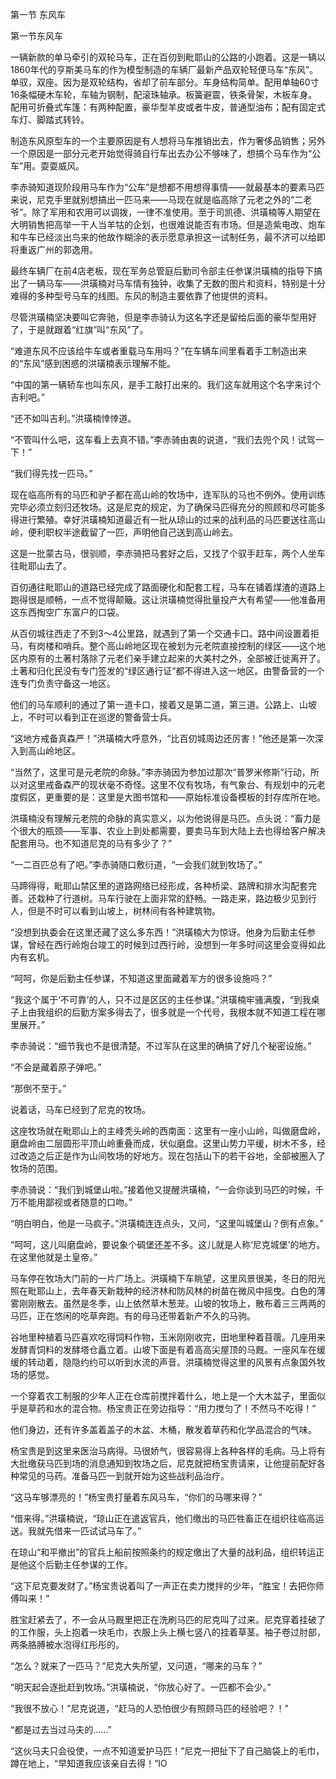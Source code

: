

第一节 东风车

第一节东风车

一辆新款的单马牵引的双轮马车，正在百仞到毗耶山的公路的小跑着。这是一辆以1860年代的亨斯美马车的作为模型制造的车辆厂最新产品双轮轻便马车“东风”。单驭，双座。因为是双轮结构，省却了前车部分。车身结构简单。配用单轴60寸16条幅硬木车轮，车轴为钢制，配滚珠轴承。板簧避震，铁条骨架，木板车身。配用可折叠式车篷：有两种配置，豪华型羊皮或者牛皮，普通型油布；配有固定式车灯、脚踏式转铃。

制造东风原型车的一个主要原因是有人想将马车推销出去，作为奢侈品销售；另外一个原因是一部分元老开始觉得骑自行车出去办公不够味了，想搞个马车作为“公车”用。耍耍威风。

李赤骑知道现阶段用马车作为“公车”是想都不用想得事情――就最基本的要素马匹来说，尼克手里就别想搞出一匹马来――马现在就是临高除了元老之外的“二老爷”。除了军用和农用可以调拨，一律不准使用。至于司凯德、洪璜楠等人期望在大明销售把高举一干人当羊牯的企划，也很难说能否有市场。但是造紫电改、炮车和牛车已经淡出鸟来的他故作糊涂的表示愿意承担这一试制任务，最不济可以给即将重返广州的郭逸用。

最终车辆厂在前4店老板，现在军务总管庭后勤司令部主任参谋洪璜楠的指导下搞出了一辆马车――洪璜楠对马车情有独钟，收集了无数的图片和资料，特别是十分难得的多种型号马车的线图。东风的制造主要依靠了他提供的资料。

尽管洪璜楠坚决要叫它奔驰，但是李赤骑认为这名字还是留给后面的豪华型用好了，于是就跟着“红旗”叫“东风”了。

“难道东风不应该给牛车或者重载马车用吗？”在车辆车间里看着手工制造出来的“东风”感到困惑的洪璜楠表示理解不能。

“中国的第一辆轿车也叫东风，是手工敲打出来的。我们这车就用这个名字来讨个吉利吧。”

“还不如叫吉利。”洪璜楠悻悻道。

“不管叫什么吧，这车看上去真不错。”李赤骑由衷的说道，“我们去兜个风！试驾一下！”

“我们得先找一匹马。”

现在临高所有的马匹和驴子都在高山岭的牧场中，连军队的马也不例外。使用训练完毕必须立刻归还牧场。这是尼克的规定，为了确保马匹得充分的照顾和尽可能多得进行繁殖。幸好洪璜楠知道最近有一批从琼山的过来的战利品的马匹要送往高山岭，便利职权半途截留了一匹，声明他自己送到高山岭去。

这是一批蒙古马，很驯顺，李赤骑把马套好之后，又找了个驭手赶车，两个人坐车往毗耶山去了。

百仞通往毗耶山的道路已经完成了路面硬化和配套工程，马车在铺着煤渣的道路上跑得很是顺畅，一点不觉得颠簸。这让洪璜楠觉得批量投产大有希望――他准备用这东西掏空广东富户的口袋。

从百仞城往西走了不到3～4公里路，就遇到了第一个交通卡口。路中间设置着拒马，有岗楼和哨兵。整个高山岭地区现在被划为元老院直接控制的绿区――这个地区内原有的土著村落除了元老们亲手建立起来的大美村之外，全部被迁徙离开了。土著和归化民没有专门签发的“绿区通行证”都不得进入这一地区。由警备营的一个连专门负责守备这一地区。

他们的马车顺利的通过了第一道卡口，接着又是第二道，第三道。公路上、山坡上，不时可以看到正在巡逻的警备营士兵。

“这地方戒备真森严！”洪璜楠大呼意外，“比百仞城周边还厉害！”他还是第一次深入到高山岭地区。

“当然了，这里可是元老院的命脉。”李赤骑因为参加过那次“普罗米修斯”行动，所以对这里戒备森严的现状毫不奇怪。这里不仅有牧场，有气象台、有规划中的元老度假区，更重要的是：这里是大图书馆和――原始标准设备模板的封存库所在地。

洪璜楠没有理解元老院的命脉的真实意义，以为他说得是马匹。点头说：“畜力是个很大的瓶颈――军事、农业上到处都需要，要卖马车到大陆上去也得给客户解决配套用马。也不知道尼克的马有多少了？”

“一二百匹总有了吧。”李赤骑随口敷衍道，“一会我们就到牧场了。”

马蹄得得，毗耶山禁区里的道路网络已经形成，各种桥梁、路牌和排水沟配套完善。还栽种了行道树。马车行驶在上面非常的舒畅。一路走来，路边极少见到行人，但是不时可以看到山坡上，树林间有各种建筑物。

“没想到执委会在这里还藏了这么多东西！”洪璜楠大为惊讶。他身为后勤主任参谋，曾经在西行岭炮台竣工的时候到过西行岭，没想到一年多时间这里会变得如此内有玄机。

“呵呵，你是后勤主任参谋，不知道这里面藏着军方的很多设施吗？”

“我这个属于‘不可靠’的人，只不过是区区的主任参谋。”洪璜楠牢骚满腹，“到我桌子上由我组织的后勤方案多得去了，很多就是一个代号，我根本就不知道工程在哪里展开。”

李赤骑说：“细节我也不是很清楚。不过军队在这里的确搞了好几个秘密设施。”

“不会是藏着原子弹吧。”

“那倒不至于。”

说着话，马车已经到了尼克的牧场。

这座牧场就在毗耶山上的主峰秃头岭的西南面：这里有一座小山岭，叫做磨盘岭，磨盘岭由二层圆形平顶山岭重叠而成，状似磨盘。这里山势力平缓，树木不多，经过改造之后正是作为山间牧场的好地方。现在包括山下的若干谷地，全部被圈入了牧场的范围。

李赤骑说：“我们到城堡山啦。”接着他又提醒洪璜楠，“一会你谈到马匹的时候，千万不能用鄙视或者随意的口吻。”

“明白明白，他是一马疯子。”洪璜楠连连点头，又问，“这里叫城堡山？倒有点象。”

“呵呵，这儿叫磨盘岭，要说象个碉堡还差不多。这儿就是人称‘尼克城堡’的地方。在这里他就是土皇帝。”

马车停在牧场大门前的一片广场上。洪璜楠下车眺望，这里风景很美，冬日的阳光照在毗耶山上，去年春天新栽种的经济林和防风林的树苗在微风中摇曳。白色的薄雾刚刚散去。虽然是冬季，山上依然草木葱茏。山坡的牧场上，散布着三三两两的马匹，正在悠闲的吃草奔跑。有的母马还带着新产不久的马驹。

谷地里种植着马匹喜欢吃得饲料作物，玉米刚刚收完，田地里种着苜蓿。几座用来发酵青饲料的发酵塔仓矗立着。山坡下面是有着高高尖屋顶的马厩。一座风车在缓缓的转动着，隐隐约约可以听到水流的声音。洪璜楠觉得这里的风景有点象国外牧场的感觉。

一个穿着农工制服的少年人正在仓库前搅拌着什么，地上是一个大木盆子，里面似乎是草药和水的混合物。杨宝贵正在旁边指导：“用力搅匀了！不然马不吃得！”

他们身边，还有许多盖着盖子的木盆、木桶，散发着草药和化学品混合的气味。

杨宝贵是到这里来医治马病得。马很娇气，很容易得上各种各样的毛病。马上将有大批缴获马匹到场的消息通知到牧场之后，尼克就把杨宝贵请来，让他提前配好各种常见的马药。准备马匹一到就开始为这些战利品治疗。

“这马车够漂亮的！”杨宝贵打量着东风马车，“你们的马哪来得？”

“借来得。”洪璜楠说，“琼山正在遣返官兵，他们缴出的马匹牲畜正在组织往临高运送。我就先借来一匹试试马车了。”

在琼山“和平撤出”的官兵上船前按照条约的规定缴出了大量的战利品，组织转运正是他这个后勤主任参谋的工作。

“这下尼克要发财了。”杨宝贵说着叫了一声正在卖力搅拌的少年，“胜宝！去把你师傅叫来！”

胜宝赶紧去了，不一会从马厩里把正在洗刷马匹的尼克叫了过来。尼克穿着挂破了的工作服，头上抱着一块毛巾，衣服上头上横七竖八的挂着草茎。袖子卷过肘部，两条胳膊被水泡得红彤彤的。

“怎么？就来了一匹马？”尼克大失所望，又问道，“哪来的马车？”

“明天起会逐批赶到牧场。”洪璜楠说，“你放心好了。一匹都不会少。”

“我很不放心！”尼克说道，“赶马的人恐怕很少有照顾马匹的经验吧？！”

“都是过去当过马夫的……”

“这伙马夫只会役使，一点不知道爱护马匹！”尼克一把扯下了自己脑袋上的毛巾，蹲在地上，“早知道我应该亲自去得！”IO

